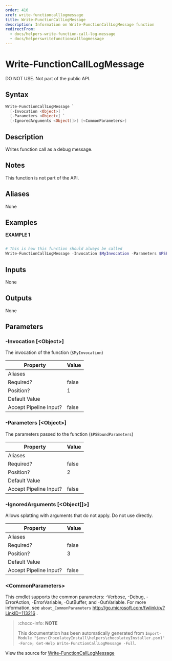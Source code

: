 ---
order: 410
xref: write-functioncalllogmessage
title: Write-FunctionCallLogMessage
description: Information on Write-FunctionCallLogMessage function
redirectFrom:
  - docs/helpers-write-function-call-log-message
  - docs/helperswritefunctioncalllogmessage
---

# Write-FunctionCallLogMessage

<!-- This documentation is automatically generated from https://github.com/chocolatey/choco/blob/master/src/chocolatey.resources/helpers/functions/Write-FunctionCallLogMessage.ps1 using https://github.com/chocolatey/choco/blob/master/GenerateDocs.ps1. Contributions are welcome at the original location(s). -->

DO NOT USE. Not part of the public API.

## Syntax

~~~powershell
Write-FunctionCallLogMessage `
  [-Invocation <Object>] `
  [-Parameters <Object>] `
  [-IgnoredArguments <Object[]>] [<CommonParameters>]
~~~

## Description

Writes function call as a debug message.

## Notes

This function is not part of the API.

## Aliases

None

## Examples

 **EXAMPLE 1**

~~~powershell

# This is how this function should always be called
Write-FunctionCallLogMessage -Invocation $MyInvocation -Parameters $PSBoundParameters
~~~ 

## Inputs

None

## Outputs

None

## Parameters

###  -Invocation [&lt;Object&gt;]
The invocation of the function (`$MyInvocation`)

Property               | Value
---------------------- | -----
Aliases                | 
Required?              | false
Position?              | 1
Default Value          | 
Accept Pipeline Input? | false
 
###  -Parameters [&lt;Object&gt;]
The parameters passed to the function (`$PSBoundParameters`)

Property               | Value
---------------------- | -----
Aliases                | 
Required?              | false
Position?              | 2
Default Value          | 
Accept Pipeline Input? | false
 
###  -IgnoredArguments [&lt;Object[]&gt;]
Allows splatting with arguments that do not apply. Do not use directly.

Property               | Value
---------------------- | -----
Aliases                | 
Required?              | false
Position?              | 3
Default Value          | 
Accept Pipeline Input? | false
 
### &lt;CommonParameters&gt;

This cmdlet supports the common parameters: -Verbose, -Debug, -ErrorAction, -ErrorVariable, -OutBuffer, and -OutVariable. For more information, see `about_CommonParameters` http://go.microsoft.com/fwlink/p/?LinkID=113216 .



<Xref title="Function Reference" value="powershell-reference" />

> :choco-info: **NOTE**
>
> This documentation has been automatically generated from `Import-Module "$env:ChocolateyInstall\helpers\chocolateyInstaller.psm1" -Force; Get-Help Write-FunctionCallLogMessage -Full`.

View the source for [Write-FunctionCallLogMessage](https://github.com/chocolatey/choco/blob/master/src/chocolatey.resources/helpers/functions/Write-FunctionCallLogMessage.ps1)
